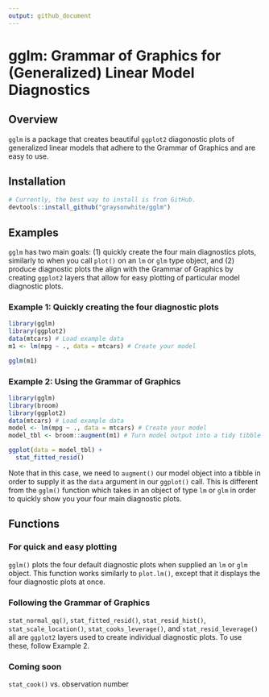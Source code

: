 ```yaml
---
output: github_document
---
```


# gglm: Grammar of Graphics for (Generalized) Linear Model Diagnostics

## Overview

`gglm` is a package that creates beautiful `ggplot2` diagonostic plots of generalized linear models that adhere to the Grammar of Graphics and are easy to use. 

## Installation 

```r
# Currently, the best way to install is from GitHub.
devtools::install_github("graysonwhite/gglm")
```

## Examples

`gglm` has two main goals: (1) quickly create the four main diagnostics plots, similarly to when you call `plot()` on an `lm` or `glm` type object, and (2) produce diagnostic plots the align with the Grammar of Graphics by creating `ggplot2` layers that allow for easy plotting of particular model diagnostic plots. 

### Example 1: Quickly creating the four diagnostic plots

```r
library(gglm)
library(ggplot2)
data(mtcars) # Load example data
m1 <- lm(mpg ~ ., data = mtcars) # Create your model

gglm(m1)
```

### Example 2: Using the Grammar of Graphics

```r
library(gglm) 
library(broom) 
library(ggplot2)
data(mtcars) # Load example data
model <- lm(mpg ~ ., data = mtcars) # Create your model
model_tbl <- broom::augment(m1) # Turn model output into a tidy tibble

ggplot(data = model_tbl) +
  stat_fitted_resid()
```

Note that in this case, we need to `augment()` our model object into a tibble in order to supply it as the `data` argument in our `ggplot()` call. This is different from the `gglm()` function which takes in an object of type `lm` or `glm` in order to quickly show you your four main diagnostic plots.

## Functions

### For quick and easy plotting

`gglm()` plots the four default diagnostic plots when supplied an `lm` or `glm` object. This function works similarly to `plot.lm()`, except that it displays the four diagnostic plots at once.

### Following the Grammar of Graphics

`stat_normal_qq()`, `stat_fitted_resid()`, `stat_resid_hist()`, `stat_scale_location()`, `stat_cooks_leverage()`, and `stat_resid_leverage()` all are `ggplot2` layers used to create individual diagnostic plots. To use these, follow Example 2. 

### Coming soon

`stat_cook()` vs. observation number
